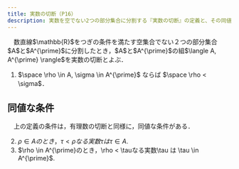 ```yaml
---
title: 実数の切断（P16）
description: 実数を空でない2つの部分集合に分割する『実数の切断』の定義と、その同値な条件について解説します.
---
```


<Card title="定義（実数の切断）">
　数直線$\mathbb{R}$をつぎの条件を満たす空集合でない２つの部分集合$A$と$A^{\prime}$に分割したとき，$A$と$A^{\prime}$の組$\langle A, A^{\prime} \rangle$を実数の切断とよぶ．

1. $\space \rho \in A, \sigma \in A^{\prime}$ ならば $\space \rho < \sigma$．
</Card>

## 同値な条件
　上の定義の条件は，有理数の切断と同様に，同値な条件がある．

2. $\rho \in A のとき，\tau < \rho なる実数 \tau は\tau \in A$.
2. $\rho \in A^{\prime}のとき，\rho < \tauなる実数\tau は \tau \in A^{\prime}$.

